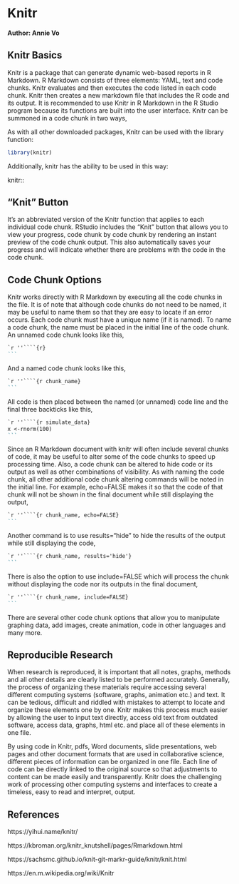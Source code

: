 # Knitr

**Author: Annie Vo**

## Knitr Basics


Knitr is a package that can generate dynamic web-based reports in R Markdown. R Markdown consists of three elements: YAML, text and code chunks. Knitr evaluates and then executes the code listed in each code chunk. Knitr then creates a new markdown file that includes the R code and its output. It is recommended to use Knitr in R Markdown in the R Studio program because its functions are built into the user interface. Knitr can be summoned in a code chunk in two ways,

As with all other downloaded packages, Knitr can be used with the library function:


```r
library(knitr) 
```

Additionally, knitr has the ability to be used in this way:

knitr:: 

## "Knit" Button
It’s an abbreviated version of the Knitr function that applies to each individual code chunk. RStudio includes the "Knit" button that allows you to view your progress, code chunk by code chunk by rendering an instant preview of the code chunk output. This also automatically saves your progress and will indicate whether there are problems with the code in the code chunk.

## Code Chunk Options

Knitr works directly with R Markdown by executing all the code chunks in the file. It is of note that although code chunks do not need to be named, it may be useful to name them so that they are easy to locate if an error occurs. Each code chunk must have a unique name (if it is named).
To name a code chunk, the name must be placed in the initial line of the code chunk.
An unnamed code chunk looks like this,

````markdown
`r ''````{r}
```
````


And a named code chunk looks like this,

````markdown
`r ''````{r chunk_name}
```
````

All code is then placed between the named (or unnamed) code line and the final three backticks like this,

````markdown
`r ''````{r simulate_data}
x <-rnorm(100)
```
````


Since an R Markdown document with knitr will often include several chunks of code, it may be useful to alter some of the code chunks to speed up processing time. Also, a code chunk can be altered to hide code or its output as well as other combinations of visibility. As with naming the code chunk, all other additional code chunk altering commands will be noted in the initial line.
For example, echo=FALSE makes it so that the code of that chunk will not be shown in the final document while still displaying the output,

````markdown
`r ''````{r chunk_name, echo=FALSE}
```
````

Another command is to use results="hide" to hide the results of the output while still displaying the code,

````markdown
`r ''````{r chunk_name, results='hide'}
```
````

There is also the option to use include=FALSE which will process the chunk without displaying the code nor its outputs in the final document,

````markdown
`r ''````{r chunk_name, include=FALSE}
```
````

There are several other code chunk options that allow you to manipulate graphing data, add images, create animation, code in other languages and many more.

## Reproducible Research

When research is reproduced, it is important that all notes, graphs, methods and all other details are clearly listed to be performed accurately. Generally, the process of organizing these materials require accessing several different computing systems (software, graphs, animation etc.) and text. It can be tedious, difficult and riddled with mistakes to attempt to locate and organize these elements one by one.
Knitr makes this process much easier by allowing the user to input text directly, access old text from outdated software, access data, graphs, html etc. and place all of these elements in one file. 

By using code in Knitr, pdfs, Word documents, slide presentations, web pages and other document formats that are used in collaborative science, different pieces of information can be organized in one file. Each line of code can be directly linked to the original source so that adjustments to content can be made easily and transparently. Knitr does the challenging work of processing other computing systems and interfaces to create a timeless, easy to read and interpret, output.

## References

https://yihui.name/knitr/

https://kbroman.org/knitr_knutshell/pages/Rmarkdown.html

https://sachsmc.github.io/knit-git-markr-guide/knitr/knit.html

https://en.m.wikipedia.org/wiki/Knitr
